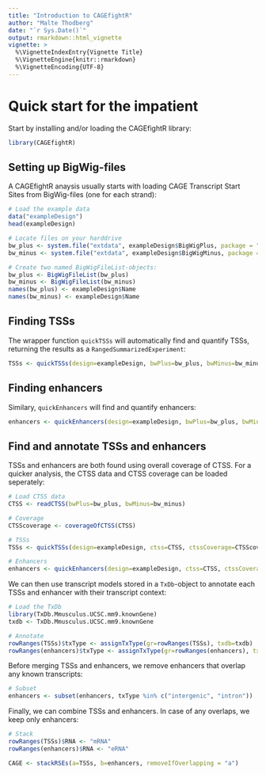 ```yaml
---
title: "Introduction to CAGEfightR"
author: "Malte Thodberg"
date: "`r Sys.Date()`"
output: rmarkdown::html_vignette
vignette: >
  %\VignetteIndexEntry{Vignette Title}
  %\VignetteEngine{knitr::rmarkdown}
  %\VignetteEncoding{UTF-8}
---
```


# Quick start for the impatient

Start by installing and/or loading the CAGEfightR library:

```r
library(CAGEfightR)
```

## Setting up BigWig-files

A CAGEfightR anaysis usually starts with loading CAGE Transcript Start Sites from BigWig-files (one for each strand):

```r
# Load the example data
data("exampleDesign")
head(exampleDesign)

# Locate files on your harddrive
bw_plus <- system.file("extdata", exampleDesign$BigWigPlus, package = "CAGEfightR")
bw_minus <- system.file("extdata", exampleDesign$BigWigMinus, package = "CAGEfightR")

# Create two named BigWigFileList-objects:
bw_plus <- BigWigFileList(bw_plus)
bw_minus <- BigWigFileList(bw_minus)
names(bw_plus) <- exampleDesign$Name
names(bw_minus) <- exampleDesign$Name
```

## Finding TSSs

The wrapper function `quickTSSs` will automatically find and quantify TSSs, returning the results as a `RangedSummarizedExperiment`:
```r
TSSs <- quickTSSs(design=exampleDesign, bwPlus=bw_plus, bwMinus=bw_minus)
```

## Finding enhancers

Similary, `quickEnhancers` will find and quantify enhancers:
```r
enhancers <- quickEnhancers(design=exampleDesign, bwPlus=bw_plus, bwMinus=bw_minus)
```

## Find and annotate TSSs and enhancers

TSSs and enhancers are both found using overall coverage of CTSS. For a quicker analysis, the CTSS data and CTSS coverage can be loaded seperately:
```r
# Load CTSS data
CTSS <- readCTSS(bwPlus=bw_plus, bwMinus=bw_minus)

# Coverage
CTSScoverage <- coverageOfCTSS(CTSS)

# TSSs
TSSs <- quickTSSs(design=exampleDesign, ctss=CTSS, ctssCoverage=CTSScoverage)

# Enhancers
enhancers <- quickEnhancers(design=exampleDesign, ctss=CTSS, ctssCoverage=CTSScoverage)
```

We can then use transcript models stored in a `TxDb`-object to annotate each TSSs and enhancer with their transcript context:

```r
# Load the TxDb
library(TxDb.Mmusculus.UCSC.mm9.knownGene)
txdb <- TxDb.Mmusculus.UCSC.mm9.knownGene

# Annotate
rowRanges(TSSs)$txType <- assignTxType(gr=rowRanges(TSSs), txdb=txdb)
rowRanges(enhancers)$txType <- assignTxType(gr=rowRanges(enhancers), txdb=txdb)
```

Before merging TSSs and enhancers, we remove enhancers that overlap any known transcripts:
```r
# Subset
enhancers <- subset(enhancers, txType %in% c("intergenic", "intron"))
```

Finally, we can combine TSSs and enhancers. In case of any overlaps, we keep only enhancers:
```r
# Stack
rowRanges(TSSs)$RNA <- "mRNA"
rowRanges(enhancers)$RNA <- "eRNA"

CAGE <- stackRSEs(a=TSSs, b=enhancers, removeIfOverlapping = "a")
```


